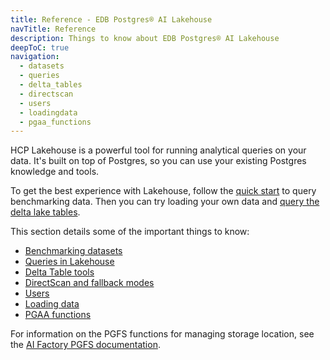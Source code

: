 ```yaml
---
title: Reference - EDB Postgres® AI Lakehouse
navTitle: Reference
description: Things to know about EDB Postgres® AI Lakehouse
deepToC: true
navigation:
  - datasets
  - queries
  - delta_tables
  - directscan
  - users
  - loadingdata
  - pgaa_functions
---
```


HCP Lakehouse is a powerful tool for running analytical queries on your data.
It's built on top of Postgres, so you can use your existing Postgres knowledge and tools.

To get the best experience with Lakehouse, follow the [quick start](../quick_start.mdx) to query benchmarking data.
Then you can try loading your own data and [query the delta lake tables](/edb-postgres-ai/analytics/learn/how-to/query-delta-lake-tables).

This section details some of the important things to know:

-   [Benchmarking datasets](datasets.mdx)
-   [Queries in Lakehouse](queries.mdx)
-   [Delta Table tools](delta_tables.mdx)
-   [DirectScan and fallback modes](directscan.mdx)
-   [Users](users.mdx)
-   [Loading data](loadingdata.mdx)
-   [PGAA functions](pgaa_functions.mdx)

For information on the PGFS functions for managing storage location, see the [AI Factory PGFS documentation](../../ai-factory/pipeline/pgfs/).
